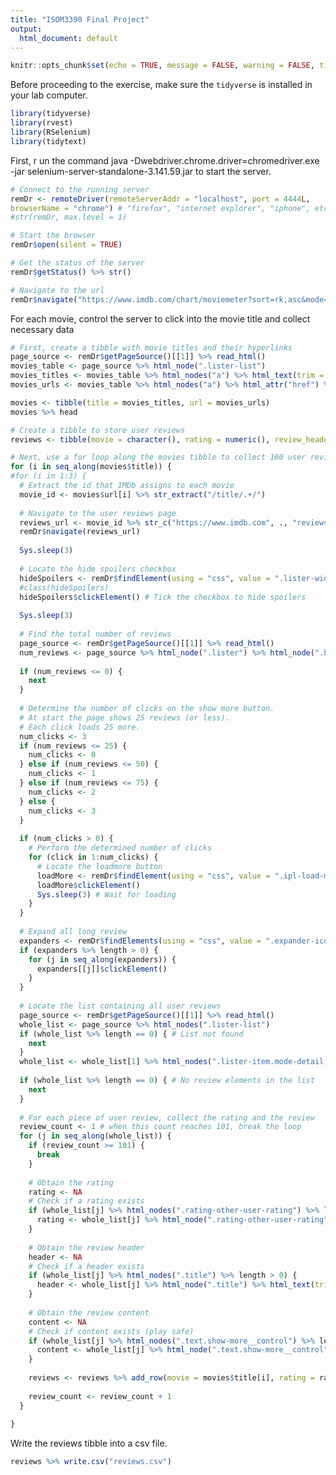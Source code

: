 ```yaml
---
title: "ISOM3390 Final Project"
output:
  html_document: default
---
```


```r
knitr::opts_chunk$set(echo = TRUE, message = FALSE, warning = FALSE, tidy = TRUE)
```

Before proceeding to the exercise, make sure the `tidyverse` is installed in your lab computer.

```r
library(tidyverse)
library(rvest)
library(RSelenium)
library(tidytext)
```

First, r un the command
java -Dwebdriver.chrome.driver=chromedriver.exe -jar selenium-server-standalone-3.141.59.jar
to start the server.

```r
# Connect to the running server
remDr <- remoteDriver(remoteServerAddr = "localhost", port = 4444L,
browserName = "chrome") # "firefox", "internet explorer", "iphone", etc.
#str(remDr, max.level = 1)

# Start the browser
remDr$open(silent = TRUE)

# Get the status of the server
remDr$getStatus() %>% str()

# Navigate to the url
remDr$navigate("https://www.imdb.com/chart/moviemeter?sort=rk,asc&mode=simple&page=1")
```

For each movie, control the server to click into the movie title and collect necessary data

```r
# First, create a tibble with movie titles and their hyperlinks
page_source <- remDr$getPageSource()[[1]] %>% read_html()
movies_table <- page_source %>% html_node(".lister-list")
movies_titles <- movies_table %>% html_nodes("a") %>% html_text(trim = TRUE) %>% .[seq(2, 200, 2)]
movies_urls <- movies_table %>% html_nodes("a") %>% html_attr("href") %>% .[seq(2, 200, 2)] %>% str_c("https://www.imdb.com", .)

movies <- tibble(title = movies_titles, url = movies_urls)
movies %>% head
```

```r
# Create a tibble to store user reviews
reviews <- tibble(movie = character(), rating = numeric(), review_header = character(), review = character())

# Next, use a for loop along the movies tibble to collect 100 user reviews for each movie
for (i in seq_along(movies$title)) {
#for (i in 1:3) { 
  # Extract the id that IMDb assigns to each movie
  movie_id <- movies$url[i] %>% str_extract("/title/.+/")
  
  # Navigate to the user reviews page
  reviews_url <- movie_id %>% str_c("https://www.imdb.com", ., "reviews?ref_=tt_urv")
  remDr$navigate(reviews_url)
  
  Sys.sleep(3)
  
  # Locate the hide spoilers checkbox
  hideSpoilers <- remDr$findElement(using = "css", value = ".lister-widget-sprite.lister-checkbox")
  #class(hideSpoilers)
  hideSpoilers$clickElement() # Tick the checkbox to hide spoilers
  
  Sys.sleep(3)
  
  # Find the total number of reviews
  page_source <- remDr$getPageSource()[[1]] %>% read_html()
  num_reviews <- page_source %>% html_node(".lister") %>% html_node(".header") %>% html_nodes("span") %>% .[1] %>% html_text(trim = TRUE) %>% str_extract(".+ ") %>% str_sub(end = -2) %>% gsub(",", "", .) %>% as.numeric()
  
  if (num_reviews <= 0) {
    next
  }
  
  # Determine the number of clicks on the show more button.
  # At start the page shows 25 reviews (or less).
  # Each click loads 25 more.
  num_clicks <- 3
  if (num_reviews <= 25) {
    num_clicks <- 0
  } else if (num_reviews <= 50) {
    num_clicks <- 1
  } else if (num_reviews <= 75) {
    num_clicks <- 2
  } else {
    num_clicks <- 3
  }
  
  if (num_clicks > 0) {
    # Perform the determined number of clicks
    for (click in 1:num_clicks) {
      # Locate the loadmore button
      loadMore <- remDr$findElement(using = "css", value = ".ipl-load-more__button")
      loadMore$clickElement()
      Sys.sleep(3) # Wait for loading
    }
  }
  
  # Expand all long review
  expanders <- remDr$findElements(using = "css", value = ".expander-icon-wrapper.show-more__control")
  if (expanders %>% length > 0) {
    for (j in seq_along(expanders)) {
      expanders[[j]]$clickElement()
    }
  }
  
  # Locate the list containing all user reviews
  page_source <- remDr$getPageSource()[[1]] %>% read_html()
  whole_list <- page_source %>% html_nodes(".lister-list")
  if (whole_list %>% length == 0) { # List not found
    next
  }
  whole_list <- whole_list[1] %>% html_nodes(".lister-item.mode-detail.imdb-user-review.collapsable")
  
  if (whole_list %>% length == 0) { # No review elements in the list
    next
  }
  
  # For each piece of user review, collect the rating and the review
  review_count <- 1 # when this count reaches 101, break the loop
  for (j in seq_along(whole_list)) {
    if (review_count >= 101) {
      break
    }
    
    # Obtain the rating
    rating <- NA
    # Check if a rating exists
    if (whole_list[j] %>% html_nodes(".rating-other-user-rating") %>% length > 0) {
      rating <- whole_list[j] %>% html_node(".rating-other-user-rating") %>% html_node("span") %>% html_text(trim = TRUE) %>% as.numeric()
    }
    
    # Obtain the review header
    header <- NA
    # Check if a header exists
    if (whole_list[j] %>% html_nodes(".title") %>% length > 0) {
      header <- whole_list[j] %>% html_node(".title") %>% html_text(trim = TRUE)
    }
    
    # Obtain the review content
    content <- NA
    # Check if content exists (play safe)
    if (whole_list[j] %>% html_nodes(".text.show-more__control") %>% length > 0) {
      content <- whole_list[j] %>% html_node(".text.show-more__control") %>% html_text(trim = TRUE)
    }
    
    reviews <- reviews %>% add_row(movie = movies$title[i], rating = rating, review_header = header, review = content)
    
    review_count <- review_count + 1
  }
  
}

```

Write the reviews tibble into a csv file.

```r
reviews %>% write.csv("reviews.csv")
```

